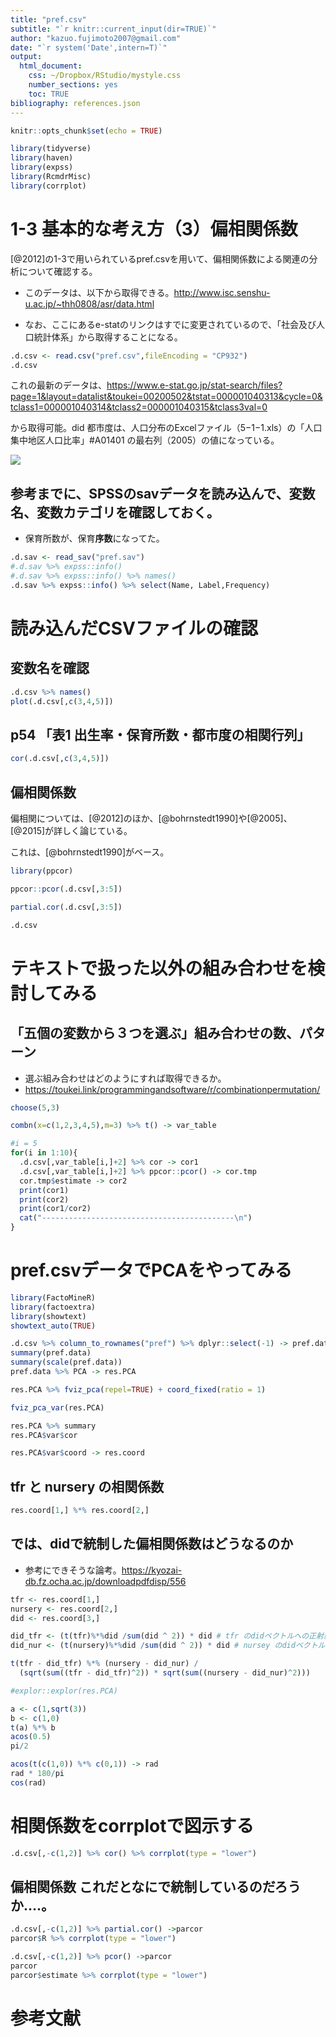 ```yaml
---
title: "pref.csv"
subtitle: "`r knitr::current_input(dir=TRUE)`"
author: "kazuo.fujimoto2007@gmail.com"
date: "`r system('Date',intern=T)`"
output: 
  html_document: 
    css: ~/Dropbox/RStudio/mystyle.css
    number_sections: yes
    toc: TRUE
bibliography: references.json
---
```


```r
knitr::opts_chunk$set(echo = TRUE)
```

```r
library(tidyverse)
library(haven)
library(expss)
library(RcmdrMisc)
library(corrplot)
```

# 1-3 基本的な考え方（3）偏相関係数

[@2012]の1-3で用いられているpref.csvを用いて、偏相関係数による関連の分析について確認する。

-   このデータは、以下から取得できる。<http://www.isc.senshu-u.ac.jp/~thh0808/asr/data.html>

-   なお、ここにあるe-statのリンクはすでに変更されているので、「社会及び人口統計体系」から取得することになる。

```r
.d.csv <- read.csv("pref.csv",fileEncoding = "CP932")
.d.csv
```

これの最新のデータは、<https://www.e-stat.go.jp/stat-search/files?page=1&layout=datalist&toukei=00200502&tstat=000001040313&cycle=0&tclass1=000001040314&tclass2=000001040315&tclass3val=0>

から取得可能。did 都市度は、人口分布のExcelファイル（5−1−1.xls）の「人口集中地区人口比率」\#A01401 の最右列（2005）の値になっている。

![](images/paste-9BE7E48A.png)

## 参考までに、SPSSのsavデータを読み込んで、変数名、変数カテゴリを確認しておく。

-   保育所数が、保育**序数**になってた。

```r
.d.sav <- read_sav("pref.sav")
#.d.sav %>% expss::info()
#.d.sav %>% expss::info() %>% names()
.d.sav %>% expss::info() %>% select(Name, Label,Frequency)
```

# 読み込んだCSVファイルの確認

## 変数名を確認

```r
.d.csv %>% names()
plot(.d.csv[,c(3,4,5)])
```

## p54 「表1 出生率・保育所数・都市度の相関行列」

```r
cor(.d.csv[,c(3,4,5)])
```

## 偏相関係数

偏相関については、[@2012]のほか、[@bohrnstedt1990]や[@2005]、[@2015]が詳しく論じている。

これは、[@bohrnstedt1990]がベース。

```r
library(ppcor)
```

```r
ppcor::pcor(.d.csv[,3:5])
```

```r
partial.cor(.d.csv[,3:5])
```

```r
.d.csv
```

# テキストで扱った以外の組み合わせを検討してみる

## 「五個の変数から３つを選ぶ」組み合わせの数、パターン

-   選ぶ組み合わせはどのようにすれば取得できるか。
-   <https://toukei.link/programmingandsoftware/r/combinationpermutation/>

```r
choose(5,3)
```

```r
combn(x=c(1,2,3,4,5),m=3) %>% t() -> var_table
```

```r
#i = 5
for(i in 1:10){
  .d.csv[,var_table[i,]+2] %>% cor -> cor1
  .d.csv[,var_table[i,]+2] %>% ppcor::pcor() -> cor.tmp 
  cor.tmp$estimate -> cor2
  print(cor1)
  print(cor2)
  print(cor1/cor2)
  cat("-------------------------------------------\n")
}

```

# pref.csvデータでPCAをやってみる

```r
library(FactoMineR)
library(factoextra)
library(showtext)
showtext_auto(TRUE)
```

```r
.d.csv %>% column_to_rownames("pref") %>% dplyr::select(-1) -> pref.data
summary(pref.data)
summary(scale(pref.data))
pref.data %>% PCA -> res.PCA
```

```r
res.PCA %>% fviz_pca(repel=TRUE) + coord_fixed(ratio = 1)
```

```r
fviz_pca_var(res.PCA)
```

```r
res.PCA %>% summary
res.PCA$var$cor
```

```r
res.PCA$var$coord -> res.coord
```

## tfr と nursery の相関係数

```r
res.coord[1,] %*% res.coord[2,]
```

## では、didで統制した偏相関係数はどうなるのか

-   参考にできそうな論考。<https://kyozai-db.fz.ocha.ac.jp/downloadpdfdisp/556>

```r
tfr <- res.coord[1,]
nursery <- res.coord[2,]
did <- res.coord[3,]

did_tfr <- (t(tfr)%*%did /sum(did ^ 2)) * did # tfr のdidベクトルへの正射影
did_nur <- (t(nursery)%*%did /sum(did ^ 2)) * did # nursey のdidベクトルへの正射影

t(tfr - did_tfr) %*% (nursery - did_nur) / 
  (sqrt(sum((tfr - did_tfr)^2)) * sqrt(sum((nursery - did_nur)^2)))
```

```r
#explor::explor(res.PCA)
```

```r
a <- c(1,sqrt(3))
b <- c(1,0)
t(a) %*% b
acos(0.5)
pi/2
```

```r
acos(t(c(1,0)) %*% c(0,1)) -> rad
rad * 180/pi
cos(rad)
```
# 相関係数をcorrplotで図示する

```r
.d.csv[,-c(1,2)] %>% cor() %>% corrplot(type = "lower")
```

## 偏相関係数 これだとなにで統制しているのだろうか....。

```r
.d.csv[,-c(1,2)] %>% partial.cor() ->parcor
parcor$R %>% corrplot(type = "lower")
```

```r
.d.csv[,-c(1,2)] %>% pcor() ->parcor
parcor
parcor$estimate %>% corrplot(type = "lower")
```


# 参考文献
